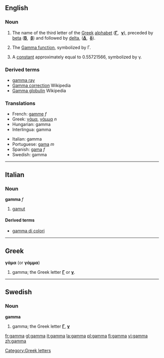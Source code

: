 {{letter_disp2|beta|[[image:Greek_uc_gamma.png|33px]][[image:Greek_lc_gamma.png|28px]] |delta|γάμα|Γ|γ}}

==English==

===Noun===
{{en-noun-unc}}
# The name of the third letter of the [[Greek]] [[alphabet]] ('''[[Γ]]''', &nbsp;'''[[γ]]'''), preceded by [[beta]] ('''[[Β]]''', &nbsp;'''[[β]]''') and followed by [[delta]], ('''[[Δ]]''', &nbsp;'''[[δ]]''').
# {{cattag|mathematics}} The [[w:Gamma function|Gamma function]], symbolized by Γ.
# {{cattag|mathematics}} A [[constant]] approximately equal to 0.55721566, symbolized by γ.

===Derived terms===
* [[gamma ray]]
* [[w:Gamma correction|Gamma correction]] Wikipedia
* [[w:Gamma globulin|Gamma globulin]] Wikipedia

===Translations===
{{top}}
*French: [[gamme]] ''f''
*Greek: [[γάμα]], [[γάμμα]] ''n'' 
*Hungarian: gamma
*Interlingua: gamma
{{mid}}
*Italian: gamma
*Portuguese: [[gama]] ''m''
*Spanish: [[gama]] ''f''
*Swedish: gamma
{{bottom}}

----

==Italian==

===Noun===
'''gamma''' ''f''
# [[gamut]]

====Derived terms====
*[[gamma di colori]]<!-- only if it's a set-phrase -->

----
==Greek==
'''γάμα''' (or '''γάμμα''')

# gamma; the Greek letter '''[[Γ]]''' or '''[[γ]]'''.

----
==Swedish==

===Noun===
'''gamma'''
# gamma; the Greek letter '''[[Γ]]''', '''[[γ]]'''

[[Category:Greek letters]]

[[fr:gamma]]
[[gl:gamma]]
[[it:gamma]]
[[la:gamma]]
[[pl:gamma]]
[[fi:gamma]]
[[vi:gamma]]
[[zh:gamma]]